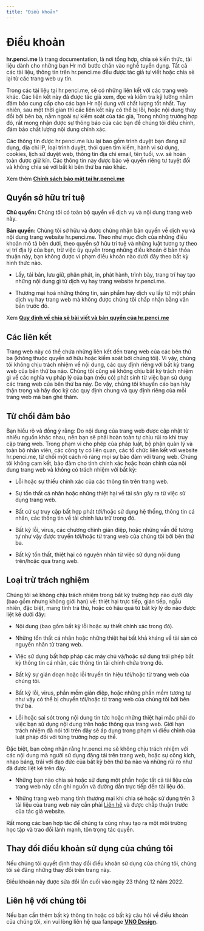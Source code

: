 ```yaml
---
title: "Điều khoản"
---
```


# Điều khoản

**hr.penci.me** là trang documentation, là nơi tổng hợp, chia sẻ kiến thức, tài liệu dành cho những bạn Hr mới bước chân vào nghề tuyển dụng. Tất cả các tài liệu, thông tin trên hr.penci.me đều được tác giả tự viết hoặc chia sẻ lại từ các trang web uy tín.

Trong các tài liệu tại hr.penci.me, sẽ có những liên kết với các trang web khác. Các liên kết này đã được tác giả xem, đọc và kiểm tra kỹ lưỡng nhằm đảm bảo cung cấp cho các bạn Hr nội dung với chất lượng tốt nhất. Tuy nhiên, sau một thời gian thì các liên kết này có thể bị lỗi, hoặc nội dung thay đổi bởi bên ba, nằm ngoài sự kiểm soát của tác giả, Trong những trường hợp đó, rất mong nhận được sự thông báo của các bạn để chúng tôi điều chỉnh, đảm bảo chất lượng nội dung chính xác.

Các thông tin được hr.penci.me lưu lại bao gồm trình duyệt bạn đang sử dụng, địa chỉ IP, loại trình duyệt, thói quen tìm kiếm, hành vi sử dụng, cookies, lịch sử duyệt web, thông tin địa chỉ email, tên tuổi, v.v. sẽ hoàn toàn được giữ kín. Các thông tin này được bảo vệ quyền riêng tư tuyệt đối và không chia sẻ với bất kì bên thứ ba nào khác.

Xem thêm **[Chính sách bảo mật tại hr.penci.me](/chinh-sach-bao-mat)**

## Quyền sở hữu trí tuệ

**Chủ quyền:** Chúng tôi có toàn bộ quyền về dịch vụ và nội dung trang web này.

**Bản quyền:** Chúng tôi sở hữu và được chứng nhận bản quyền về dịch vụ và nội dung trang website hr.penci.me. Theo như mục đích của những điều khoản mô tả bên dưới, theo quyền sở hữu trí tuệ và những luật tương tự theo vị trí địa lý của bạn, trừ việc ủy quyền trong những điều khoản ở bản thỏa thuận này, bạn không được vi phạm điều khoản nào dưới đây theo bất kỳ hình thức nào.

- Lấy, tái bản, lưu giữ, phân phát, in, phát hành, trình bày, trang trí hay tạo những nội dung gì từ dịch vụ hay trang website hr.penci.me.

- Thương mại hoá những thông tin, sản phẩm hay dịch vụ lấy từ một phần dịch vụ hay trang web mà không được chúng tôi chấp nhận bằng văn bản trước đó.

Xem **[Quy định về chia sẻ bài viết và bản quyền của hr.penci.me](/ban-quyen)**

## Các liên kết

Trang web này có thể chứa những liên kết đến trang web của các bên thứ ba (không thuộc quyền sở hữu hoặc kiểm soát bởi chúng tôi). Vì vậy, chúng tôi không chịu trách nhiệm về nội dung, các quy định riêng với bất kỳ trang web của bên thứ ba nào. Chúng tôi cũng sẽ không chịu bất kỳ trách nhiệm gì về các nghĩa vụ pháp lý của bạn (nếu có) phát sinh từ việc bạn sử dụng các trang web của bên thứ ba này. Do vậy, chúng tôi khuyến cáo bạn hãy thận trọng và hãy đọc kỹ các quy định chung và quy định riêng của mỗi trang web mà bạn ghé thăm.

## Từ chối đảm bảo

Bạn hiểu rõ và đồng ý rằng: Do nội dung của trang web được cập nhật từ nhiều nguồn khác nhau, nên bạn sẽ phải hoàn toàn tự chịu rủi ro khi truy cập trang web. Trong phạm vi cho phép của pháp luật, bộ phận quản lý và toàn bộ nhân viên, các công ty có liên quan, các tổ chức liên kết với website hr.penci.me, từ chối một cách rõ ràng mọi sự bảo đảm với trang web. Chúng tôi không cam kết, bảo đảm cho tính chính xác hoặc hoàn chỉnh của nội dung trang web và không có trách nhiệm với bất kỳ:

- Lỗi hoặc sự thiếu chính xác của các thông tin trên trang web.

- Sự tổn thất cá nhân hoặc những thiệt hại về tài sản gây ra từ việc sử dụng trang web.
- Bất cứ sự truy cập bất hợp phát tới/hoặc sử dụng hệ thống, thông tin cá nhân, các thông tin về tài chính lưu trữ trong đó.

- Bất kỳ lỗi, virus, các chương chình gián điệp, hoặc những vấn đề tương tự như vậy được truyền tới/hoặc từ trang web của chúng tôi bởi bên thứ ba.

- Bất kỳ tổn thất, thiệt hại có nguyên nhân từ việc sử dụng nội dung trên/hoặc qua trang web.

## Loại trừ trách nghiệm

Chúng tôi sẽ không chịu trách nhiệm trong bất kỳ trường hợp nào dưới đây (bao gồm nhưng không giới hạn) về: thiệt hại trực tiếp, gián tiếp, ngẫu nhiên, đặc biệt, mang tính trả thù, hoặc có hậu quả từ bất kỳ lý do nào được liệt kê dưới đây:

- Nội dung (bao gồm bất kỳ lỗi hoặc sự thiết chính xác trong đó).

- Những tổn thất cá nhân hoặc những thiệt hại bất khả kháng về tài sản có nguyên nhân từ trang web.

- Việc sử dụng bất hợp pháp các máy chủ và/hoặc sử dụng trái phép bất kỳ thông tin cá nhân, các thông tin tài chính chứa trong đó.

- Bất kỳ sự gián đoạn hoặc lỗi truyền tín hiệu tới/hoặc từ trang web của chúng tôi.

- Bất kỳ lỗi, virus, phần mềm gián điệp, hoặc những phần mềm tương tự như vậy có thể bị chuyển tới/hoặc từ trang web của chúng tôi bởi bên thứ ba.

- Lỗi hoặc sai sót trong nội dung tin tức hoặc những thiệt hại mắc phải do việc bạn sử dụng nội dung trên hoặc thông qua trang web. Giới hạn trách nhiệm đã nói tới trên đây sẽ áp dụng trong phạm vi điều chỉnh của luật pháp đối với từng trường hợp cụ thể.

Đặc biệt, bạn công nhận rằng hr.penci.me sẽ không chịu trách nhiệm với các nội dung mà người sử dụng đăng tải trên trang web, hoặc sự công kích, nhạo báng, trái với đạo đức của bất kỳ bên thứ ba nào và những rủi ro như đã được liệt kê trên đây.

- Những bạn nào chia sẻ hoặc sử dụng một phần hoặc tất cả tài liệu của trang web này cần ghi nguồn và đường dẫn trực tiếp đến tài liệu đó.

- Những trang web mang tính thương mại khi chia sẻ hoặc sử dụng trên 3 tài liệu của trang web này cần phải [Liên hệ](/lien-he) và được chấp thuận trước của tác giả website.

Rất mong các bạn hợp tác để chúng ta cùng nhau tạo ra một môi trường học tập và trao đổi lành mạnh, tôn trọng tác quyền.

## Thay đổi điều khoản sử dụng của chúng tôi

Nếu chúng tôi quyết định thay đổi điều khoản sử dụng của chúng tôi, chúng tôi sẽ đăng những thay đổi trên trang này.

Điều khoản này được sửa đổi lần cuối vào ngày 23 tháng 12 năm 2022.

## Liên hệ với chúng tôi

Nếu bạn cần thêm bất kỳ thông tin hoặc có bất kỳ câu hỏi về điều khoản của chúng tôi, xin vui lòng liên hệ qua fanpage **[VNO Design](https://www.facebook.com/vnodesign).**
